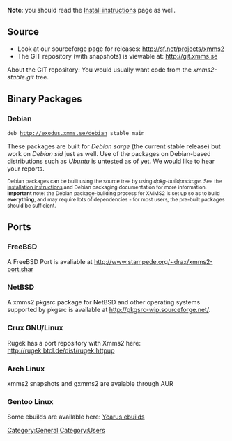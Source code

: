 {{Navbar}}

'''Note''': you should read the [[Install instructions]] page as well.

== Source ==
* Look at our sourceforge page for releases: http://sf.net/projects/xmms2
* The GIT repository (with snapshots) is viewable at: http://git.xmms.se

About the GIT repository: You would usually want code from the ''xmms2-stable.git'' tree.

== Binary Packages ==

=== Debian ===
 deb http://exodus.xmms.se/debian stable main

These packages are built for ''Debian sarge'' (the current stable release) but work on ''Debian sid'' just as well.  Use of the packages on Debian-based distributions such as ''Ubuntu'' is untested as of yet.  We would like to hear your reports.

<small>Debian packages can be built using the source tree by using ''dpkg-buildpackage''. See the [[Install instructions | installation instructions]] and Debian packaging documentation for more information. '''Important''' note: the Debian package-building process for XMMS2 is set up so as to build '''everything''', and may require lots of dependencies - for most users, the pre-built packages should be sufficient.</small>

== Ports ==

=== FreeBSD ===
A FreeBSD Port is avaliable at http://www.stampede.org/~drax/xmms2-port.shar

=== NetBSD ===
A xmms2 pkgsrc package for NetBSD and other operating systems supported by pkgsrc is available at http://pkgsrc-wip.sourceforge.net/.

=== Crux GNU/Linux ===
Rugek has a port repository with Xmms2 here: http://rugek.btcl.de/dist/rugek.httpup

=== Arch Linux ===
xmms2 snapshots and gxmms2 are avaiable through AUR

=== Gentoo Linux ===
Some ebuilds are available here: [http://www.zugaina.org/gentoo/media-sound.html.en Ycarus ebuilds]

[[Category:General]]
[[Category:Users]]